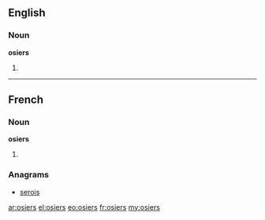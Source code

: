==English==

===Noun===
'''osiers'''

# {{plural of|osier}}

----

==French==

===Noun===
'''osiers''' {{m|p}}

# {{plural of|osier|lang=fr}}

===Anagrams===
* [[serois#French|serois]]

[[ar:osiers]]
[[el:osiers]]
[[eo:osiers]]
[[fr:osiers]]
[[my:osiers]]